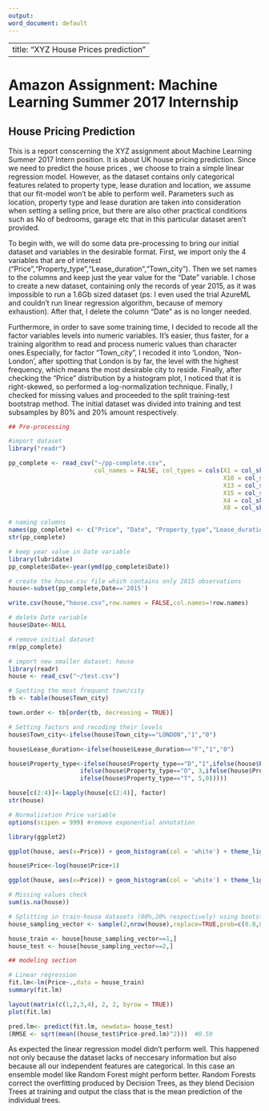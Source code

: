 ---
output:
word_document: default
---
---
title: "XYZ House Prices prediction"
---
# Amazon Assignment: Machine Learning Summer 2017 Internship
## House Pricing Prediction

This is a report conscerning the XYZ assignment about Machine Learning Summer 2017 Intern position. It is about UK house pricing prediction. Since we need to predict the house prices , we choose to train a simple linear regression model. However, as the dataset contains only categorical features related to property type, lease duration and location, we assume that our fit-model won't be able to perform well. Parameters such as location, property type and lease duration are taken into consideration when setting a selling price, but there are also other practical conditions such as No of bedrooms, garage etc that in this particular dataset aren't provided. 

To begin with, we will do some data pre-processing to bring our initial dataset and variables in the desirable format. First, we import only the 4 variables that are of interest ("Price","Property_type","Lease_duration","Town_city"). Then we set names to the columns and keep just the year value for the "Date" variable. I chose to create a new dataset, containing only the records of year 2015, as it was impossible to run a 1.6Gb sized dataset (ps: I even used the trial AzureML and couldn't run linear regression algorithm, because of memory exhaustion). After that, I delete the column "Date" as is no longer needed.

Furthermore, in order to save some training time, I decided to recode all the factor variables levels into numeric variables. It's easier, thus faster, for a training algorithm to read and process numeric values than character ones.Especially, for factor "Town_city", I recoded it into 'London, 'Non-London', after spotting that London is by far, the level with the highest frequency, which means the most desirable city to reside. Finally, after checking the "Price" distribution by a histogram plot, I noticed that it is right-skewed, so performed a log-normalization technique. Finally, I checked for missing values and proceeded to the split training-test bootstrap method. The initial dataset was divided into training and test subsamples by 80% and 20% amount respectively.
    
```{r, echo=FALSE}
## Pre-processing

#import dataset
library("readr")

pp_complete <- read_csv("~/pp-complete.csv", 
                        col_names = FALSE, col_types = cols(X1 = col_skip(), 
                                                            X10 = col_skip(), X11 = col_skip(), 
                                                            X13 = col_skip(), X14 = col_skip(), 
                                                            X15 = col_skip(), X16 = col_skip(), 
                                                            X4 = col_skip(), X6 = col_skip(), 
                                                            X8 = col_skip(), X9 = col_skip()))

# naming columns
names(pp_complete) <- c("Price", "Date", "Property_type","Lease_duration", "Town_city")
str(pp_complete)

# keep year value in Date variable
library(lubridate)
pp_complete$Date<-year(ymd(pp_complete$Date))

# create the house.csv file which contains only 2015 observations
house<-subset(pp_complete,Date=='2015')

write.csv(house,"house.csv",row.names = FALSE,col.names=!row.names)

# delete Date variable
house$Date<-NULL

# remove initial dataset
rm(pp_complete)

# import new smaller dataset: house
library(readr)
house <- read_csv("~/test.csv")

# Spotting the most frequent town/city
tb <- table(house$Town_city) 

town.order <- tb[order(tb, decreasing = TRUE)] 

# Setting factors and recoding their levels
house$Town_city<-ifelse(house$Town_city=="LONDON","1","0")

house$Lease_duration<-ifelse(house$Lease_duration=="F","1","0")

house$Property_type<-ifelse(house$Property_type=="D","1",ifelse(house$Property_type=="F", 2,
                    ifelse(house$Property_type=="O", 3,ifelse(house$Property_type=="S", 4,
                    ifelse(house$Property_type=="T", 5,0)))))

house[c(2:4)]<-lapply(house[c(2:4)], factor)
str(house)

# Normalization Price variable
options(scipen = 999) #remove exponential annotation

library(ggplot2)

ggplot(house, aes(x=Price)) + geom_histogram(col = 'white') + theme_light()

house$Price<-log(house$Price+1)

ggplot(house, aes(x=Price)) + geom_histogram(col = 'white') + theme_light()

# Missing values check
sum(is.na(house))

# Splitting in train-house datasets (80%,20% respectively) using bootstrap
house_sampling_vector <- sample(2,nrow(house),replace=TRUE,prob=c(0.8,0.2))

house_train <- house[house_sampling_vector==1,]
house_test <- house[house_sampling_vector==2,]

## modeling section

# Linear regression
fit.lm<-lm(Price~.,data = house_train)
summary(fit.lm)

layout(matrix(c(1,2,3,4), 2, 2, byrow = TRUE))
plot(fit.lm)

pred.lm<- predict(fit.lm, newdata= house_test)
(RMSE <- sqrt(mean((house_test$Price-pred.lm)^2)))  #0.59
```
 As expected the linear regression model didn't perform well. This happened not only because the dataset lacks of neccesary information but also because all our independent features are categorical. In this case an ensemble model like Random Forest might perform better. Random Forests correct the overfitting produced by Decision Trees, as they blend Decision Trees at training and output the class that is the mean prediction of the individual trees.


